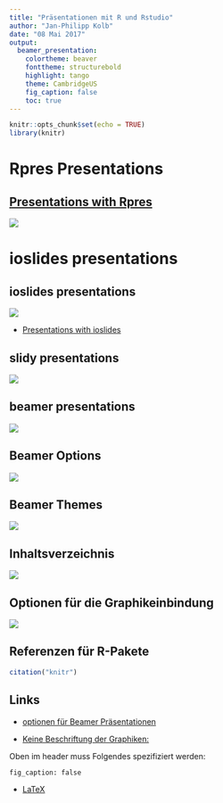 ```yaml
---
title: "Präsentationen mit R und Rstudio"
author: "Jan-Philipp Kolb"
date: "08 Mai 2017"
output: 
  beamer_presentation: 
    colortheme: beaver
    fonttheme: structurebold
    highlight: tango
    theme: CambridgeUS
    fig_caption: false
    toc: true
---
```


```r
knitr::opts_chunk$set(echo = TRUE)
library(knitr)

```

# Rpres Presentations

## [Presentations with Rpres](https://rstudio-pubs-static.s3.amazonaws.com/27777_55697c3a476640caa0ad2099fe914ae5.html#/)

![](figure/Rpresentations.PNG)

# ioslides presentations

## ioslides presentations

![](figure/ioslidespres.PNG)

- [Presentations with ioslides](http://rmarkdown.rstudio.com/ioslides_presentation_format.html)


## slidy presentations

![](figure/sluidypresentations.PNG)


## beamer presentations

![](figure/beamerexample.PNG)

## Beamer Options

![](figure/beamerOptions.PNG)

## Beamer Themes

![](http://1.bp.blogspot.com/-ZTtDq0hOkqY/Ti0Z3WwoIJI/AAAAAAAAAPc/HM3t4j4t7h0/s1600/Screenshot%2B-%2B07252011%2B-%2B03%253A22%253A15%2BAM.png)

## Inhaltsverzeichnis

![](figure/BeamerInhaltsVZ.PNG)

## Optionen für die Graphikeinbindung

![](figure/figOpts.PNG)

## Referenzen für R-Pakete

```r
citation("knitr")
```


## Links

- [optionen für Beamer Präsentationen](http://rmarkdown.rstudio.com/beamer_presentation_format.html)

- [Keine Beschriftung der Graphiken:](http://stackoverflow.com/questions/38514954/removing-figure-text-in-rmarkdown)

Oben im header muss Folgendes spezifiziert werden:

```
fig_caption: false
```


- [LaTeX](https://www.r-bloggers.com/from-openoffice-noob-to-control-freak-a-love-story-with-r-latex-and-knitr/)